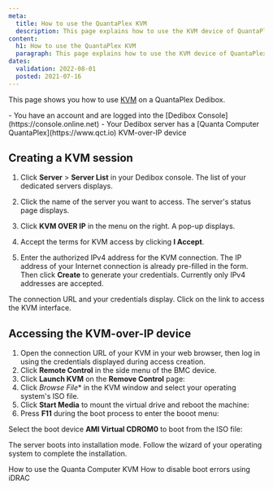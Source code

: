 ```yaml
---
meta:
  title: How to use the QuantaPlex KVM
  description: This page explains how to use the KVM device of QuantaPlex servers
content:
  h1: How to use the QuantaPlex KVM
  paragraph: This page explains how to use the KVM device of QuantaPlex servers
dates:
  validation: 2022-08-01
  posted: 2021-07-16
---
```



This page shows you how to use [KVM](/dedibox/kvm-over-ip/concepts/#kvm-over-ip) on a QuantaPlex Dedibox.

<Message type="requirement">
  - You have an account and are logged into the [Dedibox Console](https://console.online.net) 
  - Your Dedibox server has a [Quanta Computer QuantaPlex](https://www.qct.io) KVM-over-IP device
</Message>

## Creating a KVM session

1. Click **Server** > **Server List** in your Dedibox console. The list of your dedicated servers displays.
2. Click the name of the server you want to access. The server's status page displays.
3. Click **KVM OVER IP** in the menu on the right. A pop-up displays.
    <Lightbox src="scaleway_KVM.webp" alt="" />
4. Accept the terms for KVM access by clicking **I Accept**.
5. Enter the authorized IPv4 address for the KVM connection. The IP address of your Internet connection is already pre-filled in the form. Then click **Create** to generate your credentials.
    <Message type="note">
    Currently only IPv4 addresses are accepted.

    </Message>

The connection URL and your credentials display. Click on the link to access the KVM interface.

## Accessing the KVM-over-IP device

1. Open the connection URL of your KVM in your web browser, then log in using the credentials displayed during access creation. 
2. Click **Remote Control** in the side menu of the BMC device.
    <Lightbox src="scaleway_quantaplex_remote_control.webp" alt="" />
3. Click **Launch KVM** on the **Remove Control** page:
    <Lightbox src="scaleway_quantaplex_launch_kvm.webp" alt="" />
4. Click **Browse* File** in the KVM window and select your operating system's ISO file. 
    <Lightbox src="scaleway_quantaplex_browse_file.webp" alt="" />
5. Click **Start Media** to mount the virtual drive and reboot the machine:
    <Lightbox src="scaleway_quantaplex_start_media.webp" alt="" />
6. Press **F11** during the boot process to enter the booot menu:
    <Lightbox src="scaleway_quantaplex_f11.webp" alt="" />

Select the boot device **AMI Virtual CDROM0** to boot from the ISO file:

  <Lightbox src="scaleway_quantaplex_vcdrom.webp" alt="" />

The server boots into installation mode. Follow the wizard of your operating system to complete the installation. 



<Navigation title="See Also">
  <PreviousButton to="/dedibox/kvm-over-ip/how-to/quanta-computer/">How to use the Quanta Computer KVM</PreviousButton>
  <NextButton to="/dedibox/kvm-over-ip/how-to/disable-boot-errors-idrac/">How to disable boot errors using iDRAC</NextButton>
</Navigation>